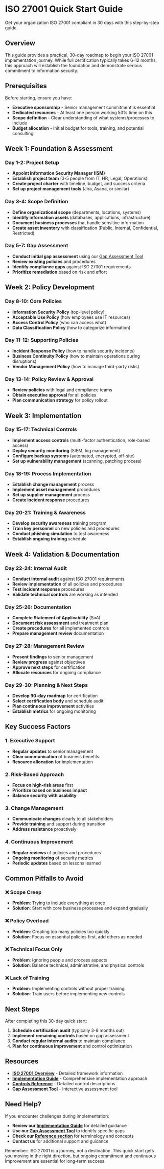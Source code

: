 # ISO 27001 Quick Start Guide

Get your organization ISO 27001 compliant in 30 days with this step-by-step guide.

## Overview

This guide provides a practical, 30-day roadmap to begin your ISO 27001 implementation journey. While full certification typically takes 6-12 months, this approach will establish the foundation and demonstrate serious commitment to information security.

## Prerequisites

Before starting, ensure you have:

- **Executive sponsorship** - Senior management commitment is essential
- **Dedicated resources** - At least one person working 50% time on this
- **Scope definition** - Clear understanding of what systems/processes to include
- **Budget allocation** - Initial budget for tools, training, and potential consulting

## Week 1: Foundation & Assessment

### Day 1-2: Project Setup
- **Appoint Information Security Manager (ISM)**
- **Establish project team** (3-5 people from IT, HR, Legal, Operations)
- **Create project charter** with timeline, budget, and success criteria
- **Set up project management tools** (Jira, Asana, or similar)

### Day 3-4: Scope Definition
- **Define organizational scope** (departments, locations, systems)
- **Identify information assets** (databases, applications, infrastructure)
- **Document business processes** that handle sensitive information
- **Create asset inventory** with classification (Public, Internal, Confidential, Restricted)

### Day 5-7: Gap Assessment
- **Conduct initial gap assessment** using our [Gap Assessment Tool](/gap-assessment)
- **Review existing policies** and procedures
- **Identify compliance gaps** against ISO 27001 requirements
- **Prioritize remediation** based on risk and effort

## Week 2: Policy Development

### Day 8-10: Core Policies
- **Information Security Policy** (top-level policy)
- **Acceptable Use Policy** (how employees use IT resources)
- **Access Control Policy** (who can access what)
- **Data Classification Policy** (how to categorize information)

### Day 11-12: Supporting Policies
- **Incident Response Policy** (how to handle security incidents)
- **Business Continuity Policy** (how to maintain operations during disruptions)
- **Vendor Management Policy** (how to manage third-party risks)

### Day 13-14: Policy Review & Approval
- **Review policies** with legal and compliance teams
- **Obtain executive approval** for all policies
- **Plan communication strategy** for policy rollout

## Week 3: Implementation

### Day 15-17: Technical Controls
- **Implement access controls** (multi-factor authentication, role-based access)
- **Deploy security monitoring** (SIEM, log management)
- **Configure backup systems** (automated, encrypted, off-site)
- **Set up vulnerability management** (scanning, patching process)

### Day 18-19: Process Implementation
- **Establish change management** process
- **Implement asset management** procedures
- **Set up supplier management** process
- **Create incident response** procedures

### Day 20-21: Training & Awareness
- **Develop security awareness** training program
- **Train key personnel** on new policies and procedures
- **Conduct phishing simulation** to test awareness
- **Establish ongoing training** schedule

## Week 4: Validation & Documentation

### Day 22-24: Internal Audit
- **Conduct internal audit** against ISO 27001 requirements
- **Review implementation** of all policies and procedures
- **Test incident response** procedures
- **Validate technical controls** are working as intended

### Day 25-26: Documentation
- **Complete Statement of Applicability** (SoA)
- **Document risk assessment** and treatment plan
- **Create procedures** for all implemented controls
- **Prepare management review** documentation

### Day 27-28: Management Review
- **Present findings** to senior management
- **Review progress** against objectives
- **Approve next steps** for certification
- **Allocate resources** for ongoing compliance

### Day 29-30: Planning & Next Steps
- **Develop 90-day roadmap** for certification
- **Select certification body** and schedule audit
- **Plan continuous improvement** activities
- **Establish metrics** for ongoing monitoring

## Key Success Factors

### 1. Executive Support
- **Regular updates** to senior management
- **Clear communication** of business benefits
- **Resource allocation** for implementation

### 2. Risk-Based Approach
- **Focus on high-risk areas** first
- **Prioritize based on business impact**
- **Balance security with usability**

### 3. Change Management
- **Communicate changes** clearly to all stakeholders
- **Provide training** and support during transition
- **Address resistance** proactively

### 4. Continuous Improvement
- **Regular reviews** of policies and procedures
- **Ongoing monitoring** of security metrics
- **Periodic updates** based on lessons learned

## Common Pitfalls to Avoid

### ❌ **Scope Creep**
- **Problem**: Trying to include everything at once
- **Solution**: Start with core business processes and expand gradually

### ❌ **Policy Overload**
- **Problem**: Creating too many policies too quickly
- **Solution**: Focus on essential policies first, add others as needed

### ❌ **Technical Focus Only**
- **Problem**: Ignoring people and process aspects
- **Solution**: Balance technical, administrative, and physical controls

### ❌ **Lack of Training**
- **Problem**: Implementing controls without proper training
- **Solution**: Train users before implementing new controls

## Next Steps

After completing this 30-day quick start:

1. **Schedule certification audit** (typically 3-6 months out)
2. **Implement remaining controls** based on gap assessment
3. **Conduct regular internal audits** to maintain compliance
4. **Plan for continuous improvement** and control optimization

## Resources

- **[ISO 27001 Overview](/docs/iso27001/overview)** - Detailed framework information
- **[Implementation Guide](/docs/iso27001/implementation)** - Comprehensive implementation approach
- **[Controls Reference](/docs/iso27001/controls)** - Detailed control descriptions
- **[Gap Assessment Tool](/gap-assessment)** - Interactive assessment tool

## Need Help?

If you encounter challenges during implementation:

- **Review our [Implementation Guide](/docs/iso27001/implementation)** for detailed guidance
- **Use our [Gap Assessment Tool](/gap-assessment)** to identify specific gaps
- **Check our [Reference section](/docs/reference/glossary)** for terminology and concepts
- **Contact us** for additional support and guidance

Remember: ISO 27001 is a journey, not a destination. This quick start gets you moving in the right direction, but ongoing commitment and continuous improvement are essential for long-term success. 
